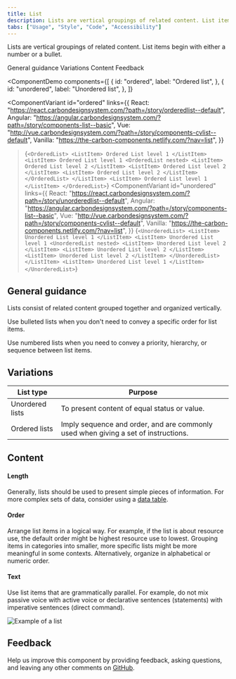 ```yaml
---
title: List
description: Lists are vertical groupings of related content. List items begin with either a number or a bullet.
tabs: ["Usage", "Style", "Code", "Accessibility"]
---
```


<PageDescription>

Lists are vertical groupings of related content. List items begin with either a number or a bullet.

</PageDescription>

<AnchorLinks>

<AnchorLink>General guidance</AnchorLink>
<AnchorLink>Variations</AnchorLink>
<AnchorLink>Content</AnchorLink>
<AnchorLink>Feedback</AnchorLink>

</AnchorLinks>

<ComponentDemo
  components={[
    {
      id: "ordered",
      label: "Ordered list",
    },
    {
      id: "unordered",
      label: "Unordered list",
    },
  ]}
>
  <ComponentVariant
    id="ordered"
    links={{
      React:
        "https://react.carbondesignsystem.com/?path=/story/orderedlist--default",
      Angular:
        "https://angular.carbondesignsystem.com/?path=/story/components-list--basic",
      Vue:
        "http://vue.carbondesignsystem.com/?path=/story/components-cvlist--default",
      Vanilla: "https://the-carbon-components.netlify.com/?nav=list",
    }}
  >{`
    <OrderedList>
      <ListItem>
        Ordered List level 1
      </ListItem>
      <ListItem>
        Ordered List level 1
        <OrderedList nested>
          <ListItem>
            Ordered List level 2
          </ListItem>
          <ListItem>
            Ordered List level 2
          </ListItem>
          <ListItem>
            Ordered List level 2
          </ListItem>
        </OrderedList>
      </ListItem>
      <ListItem>
        Ordered List level 1
      </ListItem>
    </OrderedList>
  `}</ComponentVariant>
  <ComponentVariant
    id="unordered"
    links={{
      React:
        "https://react.carbondesignsystem.com/?path=/story/unorderedlist--default",
      Angular:
        "https://angular.carbondesignsystem.com/?path=/story/components-list--basic",
      Vue:
        "http://vue.carbondesignsystem.com/?path=/story/components-cvlist--default",
      Vanilla: "https://the-carbon-components.netlify.com/?nav=list",
    }}
  >{`
      <UnorderedList>
        <ListItem>
          Unordered List level 1
        </ListItem>
        <ListItem>
          Unordered List level 1
          <UnorderedList nested>
            <ListItem>
              Unordered List level 2
            </ListItem>
            <ListItem>
              Unordered List level 2
            </ListItem>
            <ListItem>
              Unordered List level 2
            </ListItem>
          </UnorderedList>
        </ListItem>
        <ListItem>
          Unordered List level 1
        </ListItem>
      </UnorderedList>
  `}</ComponentVariant>
</ComponentDemo>

## General guidance

Lists consist of related content grouped together and organized vertically.

Use bulleted lists when you don't need to convey a specific order for list items.

Use numbered lists when you need to convey a priority, hierarchy, or sequence between list items.

## Variations

| List type       | Purpose                                                                            |
| --------------- | ---------------------------------------------------------------------------------- |
| Unordered lists | To present content of equal status or value.                                       |
| Ordered lists   | Imply sequence and order, and are commonly used when giving a set of instructions. |

## Content

#### Length

Generally, lists should be used to present simple pieces of information. For more complex sets of data, consider using a [data table](/components/data-table/usage).

#### Order

Arrange list items in a logical way. For example, if the list is about resource use, the default order might be highest resource use to lowest. Grouping items in categories into smaller, more specific lists might be more meaningful in some contexts. Alternatively, organize in alphabetical or numeric order.

#### Text

Use list items that are grammatically parallel. For example, do not mix passive voice with active voice or declarative sentences (statements) with imperative sentences (direct command).

<Row>
<Column colLg={8}>

![Example of a list](images/list-usage-1.png)

</Column>
</Row>

## Feedback

Help us improve this component by providing feedback, asking questions, and leaving any other comments on [GitHub](https://github.com/carbon-design-system/carbon-website/issues/new?assignees=&labels=feedback&template=feedback.md).
